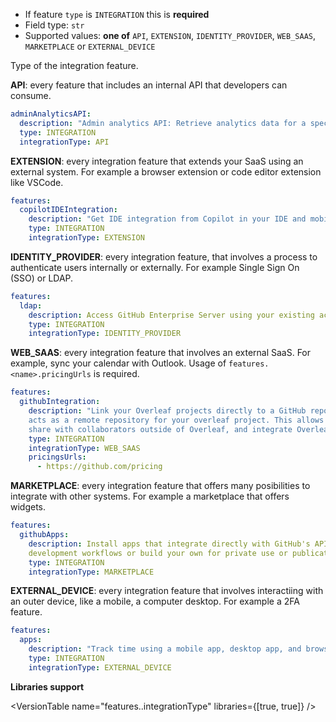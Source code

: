 
- If feature `type` is `INTEGRATION` this is **required**
- Field type: `str`
- Supported values: **one of** `API`, `EXTENSION`, `IDENTITY_PROVIDER`, `WEB_SAAS`, `MARKETPLACE` or `EXTERNAL_DEVICE`

Type of the integration feature.

**API**: every feature that includes an internal API that developers can consume.

```yaml
adminAnalyticsAPI:
  description: "Admin analytics API: Retrieve analytics data for a specific date in a compressed JSON file format."
  type: INTEGRATION
  integrationType: API
```

**EXTENSION**: every integration feature that extends your SaaS using an external system. For example a browser extension
or code editor extension like VSCode.

```yaml
features:
  copilotIDEIntegration:
    description: "Get IDE integration from Copilot in your IDE and mobile devices."
    type: INTEGRATION
    integrationType: EXTENSION
```

**IDENTITY_PROVIDER**: every integration feature, that involves a process to authenticate users
internally or externally. For example Single Sign On (SSO) or LDAP.

```yaml
features:
  ldap:
    description: Access GitHub Enterprise Server using your existing accounts and centrally manage repository access.
    type: INTEGRATION
    integrationType: IDENTITY_PROVIDER
```

**WEB_SAAS**: every integration feature that involves an external SaaS. For example,
sync your calendar with Outlook. Usage of `features.<name>.pricingUrls` is required.

```yaml
features:
  githubIntegration:
    description: "Link your Overleaf projects directly to a GitHub repository that
    acts as a remote repository for your overleaf project. This allows you to
    share with collaborators outside of Overleaf, and integrate Overleaf into more complex workflows."
    type: INTEGRATION
    integrationType: WEB_SAAS
    pricingsUrls:
      - https://github.com/pricing
```

**MARKETPLACE**: every integration feature that offers many posibilities to integrate with other systems.
For example a marketplace that offers widgets.

```yaml
features:
  githubApps:
    description: Install apps that integrate directly with GitHub's API to improve
    development workflows or build your own for private use or publication in the GitHub Marketplace."
    type: INTEGRATION
    integrationType: MARKETPLACE
```

**EXTERNAL_DEVICE**: every integration feature that involves interactiing with an outer device, like
a mobile, a computer desktop. For example a 2FA feature.

```yaml
features:
  apps:
    description: "Track time using a mobile app, desktop app, and browser extension."
    type: INTEGRATION
    integrationType: EXTERNAL_DEVICE
```

**Libraries support**

<VersionTable name="features.<name>.integrationType" libraries={[true, true]} />
